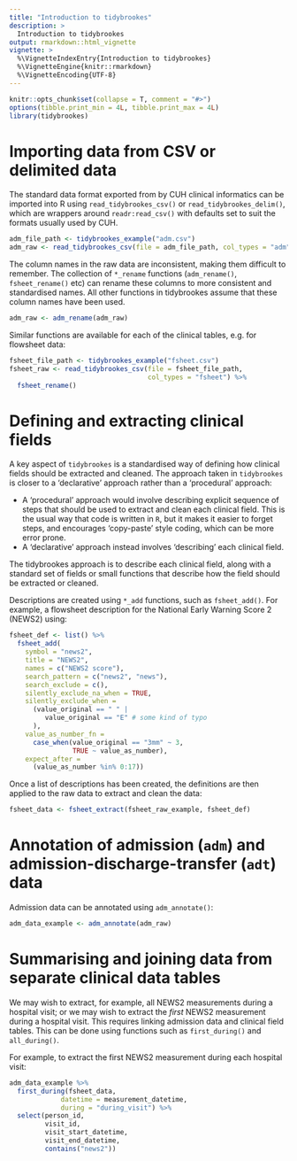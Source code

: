 ```yaml
---
title: "Introduction to tidybrookes"
description: >
  Introduction to tidybrookes
output: rmarkdown::html_vignette
vignette: >
  %\VignetteIndexEntry{Introduction to tidybrookes}
  %\VignetteEngine{knitr::rmarkdown}
  %\VignetteEncoding{UTF-8}
---
```


```r
knitr::opts_chunk$set(collapse = T, comment = "#>")
options(tibble.print_min = 4L, tibble.print_max = 4L)
library(tidybrookes)
```

# Importing data from CSV or delimited data

The standard data format exported from by CUH clinical informatics can be 
imported into R using `read_tidybrookes_csv()` or `read_tidybrookes_delim()`,
which are wrappers around `readr:read_csv()` with defaults set to suit the
formats usually used by CUH.

```r
adm_file_path <- tidybrookes_example("adm.csv")
adm_raw <- read_tidybrookes_csv(file = adm_file_path, col_types = "adm")
```

The column names in the raw data are inconsistent, making them difficult to
remember. The collection of `*_rename` functions (`adm_rename()`, 
`fsheet_rename()` etc) can rename these columns to more consistent and
standardised names. All other functions in tidybrookes assume that these
column names have been used.
```r
adm_raw <- adm_rename(adm_raw)
```

Similar functions are available for each of the clinical tables, e.g. for
flowsheet data:
```r
fsheet_file_path <- tidybrookes_example("fsheet.csv")
fsheet_raw <- read_tidybrookes_csv(file = fsheet_file_path,
                                   col_types = "fsheet") %>%
  fsheet_rename()
```

# Defining and extracting clinical fields

A key aspect of `tidybrookes` is a standardised way of defining how clinical 
fields should be extracted and cleaned. The approach taken in `tidybrookes` is
closer to a 'declarative' approach rather than a 'procedural' approach:

- A 'procedural' approach would involve
describing explicit sequence of steps that should be used to extract and clean
each clinical field. This is the usual way that code is written in `R`, but 
it makes it easier to forget steps, and encourages 'copy-paste' style coding,
which can be more error prone.
- A 'declarative' approach instead involves 'describing' each clinical field. 

The tidybrookes approach is to describe each clinical field, along with
a standard set of fields or small functions that describe how the field
should be extracted or cleaned.

Descriptions are created using `*_add` functions, such as `fsheet_add()`.
For example, a flowsheet description for the National Early Warning Score 2
(NEWS2) using:
```r
fsheet_def <- list() %>%
  fsheet_add(
    symbol = "news2",
    title = "NEWS2",
    names = c("NEWS2 score"),
    search_pattern = c("news2", "news"),
    search_exclude = c(),
    silently_exclude_na_when = TRUE,
    silently_exclude_when =
      (value_original == " " |
         value_original == "E" # some kind of typo
      ),
    value_as_number_fn =
      case_when(value_original == "3mm" ~ 3,
                TRUE ~ value_as_number),
    expect_after =
      (value_as_number %in% 0:17))
```
Once a list of descriptions has been created, the definitions are then applied
to the raw data to extract and clean the data:
```r
fsheet_data <- fsheet_extract(fsheet_raw_example, fsheet_def)
```

# Annotation of admission (`adm`) and admission-discharge-transfer (`adt`) data

Admission data can be annotated using `adm_annotate()`:
```r
adm_data_example <- adm_annotate(adm_raw)
```

# Summarising and joining data from separate clinical data tables

We may wish to extract, for example, all NEWS2 measurements during a hospital
visit; or we may wish to extract the _first_ NEWS2 measurement during a
hospital visit. This requires linking admission data and clinical field tables.
This can be done using functions such as `first_during()` and `all_during()`.

For example, to extract the first NEWS2 measurement during each hospital visit:
```r
adm_data_example %>%
  first_during(fsheet_data,
             datetime = measurement_datetime,
             during = "during_visit") %>%
  select(person_id,
         visit_id,
         visit_start_datetime,
         visit_end_datetime,
         contains("news2"))
```
